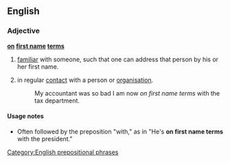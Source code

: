 ==English==

===Adjective===
'''[[on]] [[first name]] [[terms]]'''

# [[familiar]] with someone, such that one can address that person by his or her first name.
# {{context|by extension|humorous|lang=en}} in regular [[contact]] with a person or [[organisation]]. 
#:My accountant was so bad I am now ''on first name terms'' with the tax department.

====Usage notes====
*Often followed by the preposition "with," as in "He's '''on first name terms''' with the president."

[[Category:English prepositional phrases]]